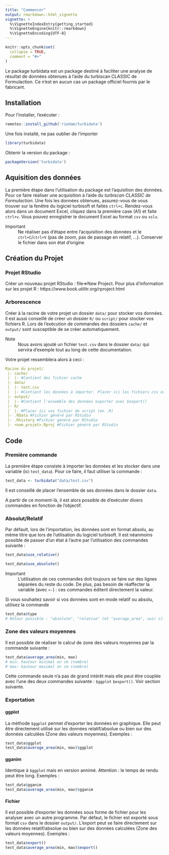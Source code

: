 ```yaml
---
title: "Commencer"
output: rmarkdown::html_vignette
vignette: >
  %\VignetteIndexEntry{getting_started}
  %\VignetteEngine{knitr::rmarkdown}
  %\VignetteEncoding{UTF-8}
---
```


```r
knitr::opts_chunk$set(
  collapse = TRUE,
  comment = "#>"
)
```
Le package turbidata est un package destiné à faciliter une analyse de résultat de données obtenues à l'aide du turbiscan CLASSIC de Formulaction. Ce n'est en aucun cas un package officiel fournis par le fabricant.

## Installation
Pour l'installer, l'exécuter :
```r
remotes::install_github('riedam/turbidata')
```
Une fois installé, ne pas oublier de l'importer
```r
library(turbidata)
```
Obtenir la version du package :
```r
packageVersion('turbidata')
```

## Aquisition des données
La première étape dans l'utilisation du package est l'aquisition des données. Pour ce faire réaliser une acquisition à l'aide du *turbiscan CLASSIC de Formulaction*. Une fois les données obtenues, assurez-vous de vous trouver sur la fenêtre du logiciel turbisoft et faites `ctrl+c`. Rendez-vous alors dans un document Excel, cliquez dans la première case (A1) et faite `ctrl+v`. Vous pouvez enregistrer le document Excel au format `csv` ou `xslx`.

Important
  : Ne réaliser pas d'étape entre l'acquisition des données et le `ctrl+C`/`ctrl+V` (pas de zoom, pas de passage en relatif, ...). Conserver le fichier dans son état d'origine
  
## Création du Projet
### Projet RStudio
Créer un nouveau projet RStudio : file=>New Project. 
Pour plus d'information sur les projet R : 
https://www.book.utilitr.org/rproject.html


### Arborescence
Créer à la racine de votre projet un dossier `data/` pour stocker vos données.
Il est aussi conseillé de créer un dossier `R/` ou `script/` pour stocker vos fichiers R.
Lors de l'exécution de commandes des dossiers `cache/` et `output/` sont susceptible de se créer automatiquement.

Note
  : Nous avons ajouté un fichier `test.csv` dans le dossier `data/` qui servira d'exemple tout au long de cette documentation.

Votre projet ressemblera alors à ceci :
```yml
Racine du projet/
 |- cache/
 |  |- #Contient des fichier cache
 |- data/
 |  |- test.csv
 |  |- #Contient les données à importer. Placer ici les fichiers csv et xlsx
 |- output/
 |  |- #Contient l'ensemble des données exporter avec $export()
 |- R/
 |  |- #Placer ici vos fichier de script (en .R)
 |- .RData #Fichier généré par RStudio
 |- .Rhistory #Fichier généré par RStudio
 |- <nom_projet>.Rproj #Fichier généré par RStudio

```

## Code
### Première commande
La première étape consiste à importer les données et les stocker dans une variable (ici `test_data`). Pour ce faire, il faut utiliser la commande :
```r
test_data <- turbidata("data/test.csv")
```
Il est conseillé de placer l'ensemble de ses données dans le dossier `data`.

A partir de ce moment-là, il est alors possible de d'exécuter divers commandes en fonction de l'objectif.

### Absolut/Relatif
Par défault, lors de l'importation, les données sont en format absolu, au même titre que lors de l'utilisation du logiciel turbisoft. Il est néanmoins possible de passer d'un état à l'autre par l'utilisation des commandes suivante :
```r
test_data$use_relative()

test_data$use_absolute()
```
Important
  : L'utilisation de ces commandes doit toujours se faire sur des lignes séparées du reste du code. De plus, pas besoin de réaffecter la variable (avec `<-`) : ces commandes éditent directement la valeur.

Si vous souhaitez savoir si vos données sont en mode relatif ou absolu, utilisez la commande
```r
test_data$type
# Retour possible : "absolute", "relative" (et "average_area", voir ci-dessous) 
```

### Zone des valeurs moyennes 
Il est possible de réaliser le calcul de zone des valeurs moyennes par la commande suivante :
```r
test_data$average_area(min, max)
# min: hauteur minimal en cm (nombre)
# max: hauteur maximal en cm (nombre)
```
Cette commande seule n'a pas de grand intérêt mais elle peut être couplée avec l'une des deux commandes suivante : `$ggplot` `$export()`. Voir section suivante.


### Exportation
#### ggplot
La méthode `$ggplot` permet d'exporter les données en graphique. Elle peut être directement utilisé sur les données relatif/absolue ou bien sur des données calculées (Zone des valeurs moyennes). Exemples :
```r
test_data$ggplot
test_data$average_area(min, max)$ggplot
```

#### gganim
Identique à `$ggplot` mais en version annimé. Attention : le temps de rendu peut être long. Exemples :
```r
test_data$gganim
test_data$average_area(min, max)$gganim
```

#### Fichier
Il est possible d'exporter les données sous forme de fichier pour les analyser avec un autre programme. Par défaut, le fichier est exporté sous format `csv` dans le dossier `output/`. L'export peut se faire directement sur les données relatif/absolue ou bien sur des données calculées (Zone des valeurs moyennes). Exemples :
```r
test_data$export()
test_data$average_area(min, max)$export()
```
